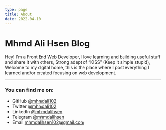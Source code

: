 ```yaml
---
type: page
title: About
date: 2022-04-10
---
```


# Mhmd Ali Hsen Blog

Hey! I'm a Front End Web Developer, I love learning and building useful stuff and share it with others, Strong adept of “KISS” (Keep it simple stupid), Welcome to my digital home, this is the place where I post everything I learned and/or created focusing on web development.

---

### You can find me on:

- GitHub <a href="https://github.com/mhmdali102" target="_blank">@mhmdali102</a>
- Twitter <a href="https://twitter.com/mhmdali102" target="_blank">@mhmdali102</a>
- LinkedIn <a href="https://www.linkedin.com/in/mhmd-ali-hsen-66b0671b7/" target="_blank">@mhmdalihsen</a>
- Telegram <a href="https://t.me/mhmdalihsen" target="_blank">@mhmdalihsen</a>
- Email <a href="mailto:mhmdalihsen102@gmail.com" target="_blank">mhmdalihsen102@gmail.com</a>
